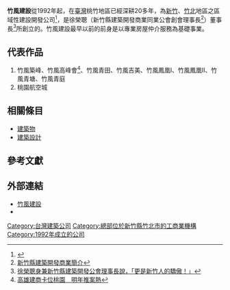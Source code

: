 {{Expand|time=2014-01-13}}
{{Infobox_Company
| company_name   = 竹風建設
| company_logo   = 
| company_type   = 
| market_information = 
| company_slogan = 
| foundation     = 1992年
| location       = {{ROC}}
| zip_code       = 
| telephone_no   = 
| chairman       = 徐榮聰
| num_employees  = 
| industry       = [[建築|建築營造業]]
| products       = 
| capital        = 
| revenue        = 
| subsid         = 
| homepage       = http://www.truefull.com.tw/web/index.php
| footnotes      = 
}}
'''竹風建設'''從1992年起，在[[臺灣|臺灣]]桃竹地區已經深耕20多年，為[[新竹市|新竹]]、[[竹北市|竹北]]地區之區域性建設開發公司<ref>{{Cite web |url=http://edn.udn.com/article/view.jsp?aid=136205&cid=7 |title=竹風建設董事長徐榮聰蟬連理事長 |access-date=2014-01-11 |archive-url=https://web.archive.org/web/20140111145342/http://edn.udn.com/article/view.jsp?aid=136205&cid=7 |archive-date=2014-01-11 |dead-url=yes }}</ref>，是徐榮聰（新竹縣建築開發商業同業公會創會理事長<ref>[http://www.hcreda.org.tw/org/org_list.asp?bt=%B2%C4%A4%40%A9%A1 新竹縣建築開發商業簡介]</ref>）董事長<ref>[http://www.libertytimes.com.tw/2008/new/may/9/today-e18.htm 徐榮聰身兼新竹縣建築開發公會理事長說，「更是新竹人的驕傲！」]</ref>所創立的。竹風建設最早以前的前身是以專業房屋仲介服務為基礎事業。

== 代表作品 ==
# 竹風築峰、竹風高峰會<ref>[http://www.appledaily.com.tw/realtimenews/article/new/20131217/310612/ 高雄建商卡位桃園　明年推案熱]</ref>、竹風青田、竹風吉美、竹風鳳凰I、竹風鳳凰II、竹風青塘、竹風青庭
# 桃園航空城

== 相關條目 ==
*[[建築物|建築物]]
*[[建築設計|建築設計]]

== 參考文獻 ==
{{reflist}}

==外部連結==
*[https://web.archive.org/web/20131217165339/http://truefull.com.tw/web/index.php 竹風建設]
*{{facebook|TrueFullLand}}
{{台灣公司小作品}}
[[Category:台灣建築公司|Category:台灣建築公司]]
[[Category:總部位於新竹縣竹北市的工商業機構|Category:總部位於新竹縣竹北市的工商業機構]]
[[Category:1992年成立的公司|Category:1992年成立的公司]]